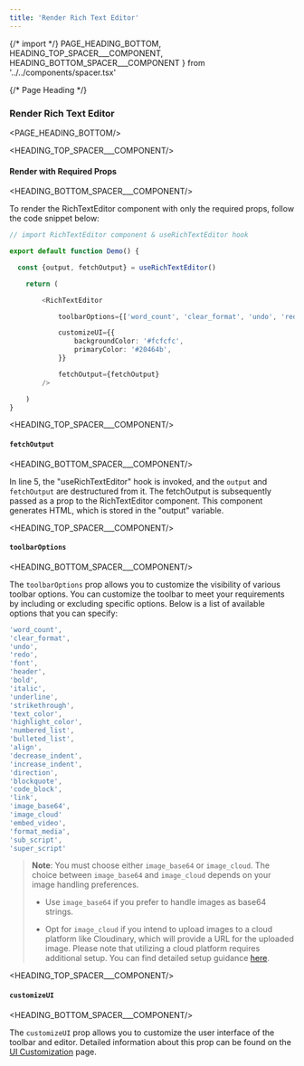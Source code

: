 ```yaml
---
title: 'Render Rich Text Editor'
---
```


{/* import */}
    PAGE_HEADING_BOTTOM,
    HEADING_TOP_SPACER___COMPONENT, 
    HEADING_BOTTOM_SPACER___COMPONENT
} from '../../components/spacer.tsx'



{/* Page Heading */}
### Render Rich Text Editor
<PAGE_HEADING_BOTTOM/>


<HEADING_TOP_SPACER___COMPONENT/>

#### Render with Required Props

<HEADING_BOTTOM_SPACER___COMPONENT/>

To render the RichTextEditor component with only the required props, follow the code snippet below:


```ts showLineNumbers copy  
// import RichTextEditor component & useRichTextEditor hook

export default function Demo() {

  const {output, fetchOutput} = useRichTextEditor()

    return (

        <RichTextEditor

            toolbarOptions={['word_count', 'clear_format', 'undo', 'redo', 'font', 'header', 'bold', 'italic', 'underline', 'strikethrough', 'text_color', 'highlight_color', 'numbered_list', 'bulleted_list', 'align', 'decrease_indent', 'increase_indent', 'direction', 'blockquote', 'code_block', 'link', 'image_base64', 'embed_video', 'format_media', 'sub_script', 'super_script']}

            customizeUI={{
                backgroundColor: '#fcfcfc',
                primaryColor: '#20464b',
            }}

            fetchOutput={fetchOutput}
        />

    )
}
```


<HEADING_TOP_SPACER___COMPONENT/>

#### `fetchOutput`

<HEADING_BOTTOM_SPACER___COMPONENT/>

In line 5, the "useRichTextEditor" hook is invoked, and the `output` and `fetchOutput` are destructured from it. The fetchOutput is subsequently passed as a prop to the RichTextEditor component. This component generates HTML, which is stored in the "output" variable.


<HEADING_TOP_SPACER___COMPONENT/>

#### `toolbarOptions`

<HEADING_BOTTOM_SPACER___COMPONENT/>

The `toolbarOptions` prop allows you to customize the visibility of various toolbar options. You can customize the toolbar to meet your requirements by including or excluding specific options. Below is a list of available options that you can specify:

```ts copy
'word_count',
'clear_format',
'undo',
'redo',
'font',
'header',
'bold',
'italic',
'underline',
'strikethrough',
'text_color',
'highlight_color',
'numbered_list',
'bulleted_list',
'align',
'decrease_indent',
'increase_indent',
'direction',
'blockquote',
'code_block',
'link',
'image_base64',
'image_cloud'
'embed_video',
'format_media',
'sub_script',
'super_script'
```

> **Note**: You must choose either `image_base64` or `image_cloud`. The choice between `image_base64` and `image_cloud` depends on your image handling preferences.
>
> - Use `image_base64` if you prefer to handle images as base64 strings.
>
> - Opt for `image_cloud` if you intend to upload images to a cloud platform like Cloudinary, which will provide a URL for the uploaded image. Please note that utilizing a cloud platform requires additional setup. You can find detailed setup guidance [here](/guide/upload-image-in-cloud).




<HEADING_TOP_SPACER___COMPONENT/>

#### `customizeUI`

<HEADING_BOTTOM_SPACER___COMPONENT/>

The `customizeUI` prop allows you to customize the user interface of the toolbar and editor. Detailed information about this prop can be found on the [UI Customization](/guide/ui-customization) page.

